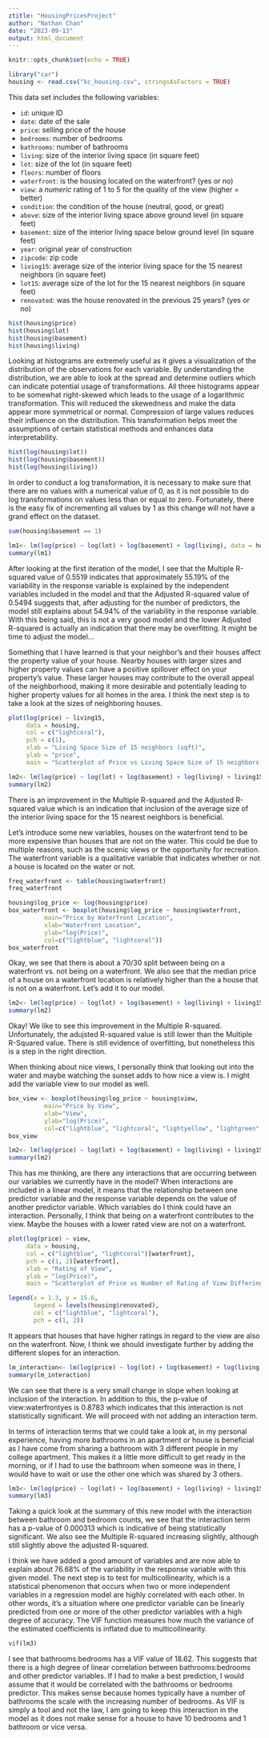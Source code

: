 ```yaml
---
ztitle: "HousingPricesProject"
author: "Nathan Chan"
date: "2023-09-13"
output: html_document
---
```


```r
knitr::opts_chunk$set(echo = TRUE)
```


```r
library("car")
housing <- read.csv("kc_housing.csv", stringsAsFactors = TRUE)
```

This data set includes the following variables:

- `id`: unique ID
- `date`: date of the sale
- `price`: selling price of the house
- `bedrooms`: number of bedrooms
- `bathrooms`: number of bathrooms 
- `living`: size of the interior living space (in square feet)
- `lot`: size of the lot (in square feet)
- `floors`: number of floors
- `waterfront`: is the housing located on the waterfront? (yes or no)
- `view`: a *numeric* rating of 1 to 5 for the quality of the view (higher = better)
- `condition`: the condition of the house (neutral, good, or great)
- `above`: size of the interior living space above ground level (in square feet)
- `basement`: size of the interior living space below ground level (in square feet)
- `year`: original year of construction
- `zipcode`: zip code
- `living15`: average size of the interior living space for the 15 nearest neighbors (in square feet)
- `lot15`: average size of the lot for the 15 nearest neighbors (in square feet)
- `renovated`: was the house renovated in the previous 25 years? (yes or no)

```r
hist(housing$price)
hist(housing$lot)
hist(housing$basement)
hist(housing$living)
```
Looking at histograms are extremely useful as it gives a visualization of the distribution of the observations for each variable. By understanding the distribution, we are able to look at the spread and determine outliers which can indicate potential usage of transformations. All three histograms appear to be somewhat right-skewed which leads to the usage of a logarithmic transformation. This will reduced the skewedness and make the data appear more symmetrical or normal. Compression of large values reduces their influence on the distribution. This transformation helps meet the assumptions of certain statistical methods and enhances data interpretability.

```r
hist(log(housing$lot))
hist(log(housing$basement))
hist(log(housing$living))
```

In order to conduct a log transformation, it is necessary to make sure that there are no values with a numerical value of 0, as it is not possible to do log transformations on values less than or equal to zero. Fortunately, there is the easy fix of incrementing all values by 1 as this change will not have a grand effect on the dataset. 
```r
sum(housing$basement == 1)
```


```r
lm1<- lm(log(price) ~ log(lot) + log(basement) + log(living), data = housing)
summary(lm1)
```
After looking at the first iteration of the model, I see that the Multiple R-squared value of 0.5519 indicates that approximately 55.19% of the variability in the response variable is explained by the independent variables included in the model and that the Adjusted R-squared value of 0.5494 suggests that, after adjusting for the number of predictors, the model still explains about 54.94% of the variability in the response variable. With this being said, this is not a very good model and the lower Adjusted R-squared is actually an indication that there may be overfitting. It might be time to adjust the model... 

Something that I have learned is that your neighbor's and their houses affect the property value of your house. Nearby houses with larger sizes and higher property values can have a positive spillover effect on your property's value. These larger houses may contribute to the overall appeal of the neighborhood, making it more desirable and potentially leading to higher property values for all homes in the area. I think the next step is to take a look at the sizes of neighboring houses. 

```r
plot(log(price) ~ living15,
     data = housing,
     col = c("lightcoral"),
     pch = c(1),
     xlab = "Living Space Size of 15 neighbors (sqft)",
     ylab = "price",
     main = "Scatterplot of Price vs Living Space Size of 15 neighbors (sqft)")
```

```r
lm2<- lm(log(price) ~ log(lot) + log(basement) + log(living) + living15, data = housing)
summary(lm2)
```

There is an improvement in the Multiple R-squared and the Adjusted R-squared value which is an indication that inclusion of the average size of the interior living space for the 15 nearest neighbors is beneficial.

Let's introduce some new variables, houses on the waterfront tend to be more expensive than houses that are not on the water. This could be due to multiple reasons, such as the scenic views or the opportunity for recreation. The waterfront variable is a qualitative variable that indicates whether or not a house is located on the water or not. 

```r
freq_waterfront <- table(housing$waterfront)
freq_waterfront

housing$log_price <- log(housing$price)
box_waterfront <- boxplot(housing$log_price ~ housing$waterfront, 
          main="Price by Waterfront Location",
          xlab="Waterfront Location", 
          ylab="log(Price)",
          col=c("lightblue", "lightcoral"))
box_waterfront
```
Okay, we see that there is about a 70/30 split between being on a waterfront vs. not being on a waterfront. We also see that the median price of a house on a waterfront location is relatively higher than the a house that is not on a waterfront. Let's add it to our model. 

```r
lm2<- lm(log(price) ~ log(lot) + log(basement) + log(living) + living15 +waterfront, data = housing)
summary(lm2)
```
Okay! We like to see this improvement in the Multiple R-squared. Unfortunately, the adujsted R-squared value is still lower than the Multiple R-Squared value. There is still evidence of overfitting, but nonetheless this is a step in the right direction.

When thinking about nice views, I personally think that looking out into the water and maybe watching the sunset adds to how nice a view is. I might add the variable view to our model as well. 

```r
box_view <- boxplot(housing$log_price ~ housing$view, 
          main="Price by View",
          xlab="View", 
          ylab="log(Price)",
          col=c("lightblue", "lightcoral", "lightyellow", "lightgreen", "orchid"))
box_view
```

```r
lm2<- lm(log(price) ~ log(lot) + log(basement) + log(living) + living15 + view + waterfront, data = housing)
summary(lm2)
```

This has me thinking, are there any interactions that are occurring between our variables we currently have in the model? When interactions are included in a linear model, it means that the relationship between one predictor variable and the response variable depends on the value of another predictor variable. Which variables do I think could have an interaction. Personally, I think that being on a waterfront contributes to the view. Maybe the houses with a lower rated view are not on a waterfront.

```r
plot(log(price) ~ view,
     data = housing,
     col = c("lightblue", "lightcoral")[waterfront],
     pch = c(1, 2)[waterfront],
     xlab = "Rating of View",
     ylab = "log(Price)",
     main = "Scatterplot of Price vs Number of Rating of View Differing by Waterfront Location")

legend(x = 1.3, y = 15.6,
       legend = levels(housing$renovated),
       col = c("lightblue", "lightcoral"),
       pch = c(1, 2))
```

It appears that houses that have higher ratings in regard to the view are also on the waterfront. Now, I think we should investigate further by adding the different slopes for an interaction.

```r
lm_interaction<- lm(log(price) ~ log(lot) + log(basement) + log(living) + living15 + view*waterfront, data = housing)
summary(lm_interaction)
```
We can see that there is a very small change in slope when looking at inclusion of the interaction. In addition to this, the p-value of view:waterfrontyes is 0.8783 which indicates that this interaction is not statistically significant. We will proceed with not adding an interaction term. 

In terms of interaction terms that we could take a look at, in my personal experience, having more bathrooms in an apartment or house is beneficial as I have come from sharing a bathroom with 3 different people in my college apartment. This makes it a little more difficult to get ready in the morning, or if I had to use the bathroom when someone was in there, I would have to wait or use the other one which was shared by 3 others. 

```r
lm3<- lm(log(price) ~ log(lot) + log(basement) + log(living) + living15 + view + waterfront + bathrooms*bedrooms, data = housing)
summary(lm3)
```

Taking a quick look at the summary of this new model with the interaction between bathroom and bedroom counts, we see that the interaction term has a p-value of 0.000313 which is indicative of being statistically significant. We also see the Multiple R-squared increasing slightly, although still slightly above the adjusted R-squared. 

I think we have added a good amount of variables and are now able to explain about 76.68% of the variability in the response variable with this given model. The next step is to test for multicollinearity, which is a statistical phenomenon that occurs when two or more independent variables in a regression model are highly correlated with each other. In other words, it's a situation where one predictor variable can be linearly predicted from one or more of the other predictor variables with a high degree of accuracy. The VIF function measures how much the variance of the estimated coefficients is inflated due to multicollinearity. 

```r
vif(lm3)
```

I see that bathrooms:bedrooms has a VIF value of 18.62. This suggests that there is a high degree of linear correlation between bathrooms:bedrooms and other predictor variables. If I had to make a best prediction, I would assume that it would be correlated with the bathrooms or bedrooms predictor. This makes sense because homes typically have a number of bathrooms the scale with the increasing number of bedrooms. As VIF is simply a tool and not the law, I am going to keep this interaction in the model as it does not make sense for a house to have 10 bedrooms and 1 bathroom or vice versa.